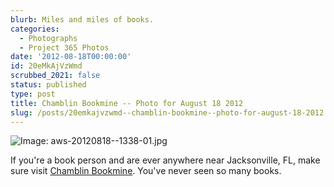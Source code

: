 ```yaml
---
blurb: Miles and miles of books.
categories:
  - Photographs
  - Project 365 Photos
date: '2012-08-18T00:00:00'
id: 20eMkAjVzWmd
scrubbed_2021: false
status: published
type: post
title: Chamblin Bookmine -- Photo for August 18 2012
slug: /posts/20emkajvzwmd--chamblin-bookmine--photo-for-august-18-2012
---
```


![Image: aws-20120818--1338-01.jpg](/aws-20120818--1338-01.jpg)

If you're a book person and are ever anywhere near Jacksonville, FL, make sure visit [Chamblin Bookmine](http://chamblinbookmine.com/). You've never seen so many books.
